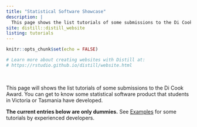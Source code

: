 ```yaml
---
title: "Statistical Software Showcase"
description: |
  This page shows the list tutorials of some submissions to the Di Cook Award. You can get to know some statistical software product that students in Victoria or Tasmania have developed.
site: distill::distill_website
listing: tutorials
---
```


```r
knitr::opts_chunk$set(echo = FALSE)

# Learn more about creating websites with Distill at:
# https://rstudio.github.io/distill/website.html

```

<br>

This page will shows the list tutorials of some submissions to the Di Cook Award. You can get to know some statistical software product that students in Victoria or Tasmania have developed.


**The current entries below are only dummies.** See [Examples](examples.html) for some tutorials by experienced developers. 
